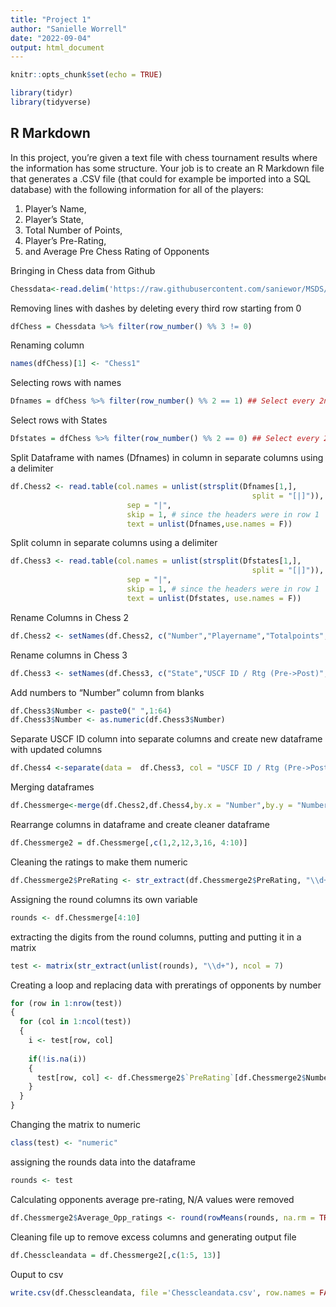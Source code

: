 ---
title: "Project 1"
author: "Sanielle Worrell"
date: "2022-09-04"
output: html_document
---

```{r setup, include=FALSE}
knitr::opts_chunk$set(echo = TRUE)
```

```{r}
library(tidyr)
library(tidyverse)

```

## R Markdown

In this project, you’re given a text file with chess tournament results where the information has some structure. Your job is to create an R Markdown file that generates a .CSV file (that could for example be imported into a SQL database) with the following information for all of the players:

1. Player’s Name, 
2. Player’s State, 
3. Total Number of Points, 
4. Player’s Pre-Rating, 
5. and Average Pre Chess Rating of Opponents

Bringing in Chess data from Github
```{r}
Chessdata<-read.delim('https://raw.githubusercontent.com/saniewor/MSDS/main/datasets/Chessdata')
```

Removing lines with dashes by deleting every third row starting from 0
```{r}
dfChess = Chessdata %>% filter(row_number() %% 3 != 0) 
```
Renaming column
```{r}
names(dfChess)[1] <- "Chess1"
```
Selecting rows with names
```{r}
Dfnames = dfChess %>% filter(row_number() %% 2 == 1) ## Select every 2nd row starting from first row
```
Select rows with States
```{r}
Dfstates = dfChess %>% filter(row_number() %% 2 == 0) ## Select every 2nd row starting from zero
```
Split Dataframe with names (Dfnames) in column in separate columns using a delimiter
```{r}
df.Chess2 <- read.table(col.names = unlist(strsplit(Dfnames[1,], 
                                                      split = "[|]")),
                          sep = "|",
                          skip = 1, # since the headers were in row 1
                          text = unlist(Dfnames,use.names = F))
```
Split column in separate columns using a delimiter
```{r}
df.Chess3 <- read.table(col.names = unlist(strsplit(Dfstates[1,], 
                                                      split = "[|]")),
                          sep = "|",
                          skip = 1, # since the headers were in row 1
                          text = unlist(Dfstates, use.names = F))
```

Rename Columns in Chess 2
```{r}
df.Chess2 <- setNames(df.Chess2, c("Number","Playername","Totalpoints", "Rd1", "Rd2", "Rd3", "Rd4", "Rd5", "Rd6", "Rd7"))
```
Rename columns in Chess 3
```{r}
df.Chess3 <- setNames(df.Chess3, c("State","USCF ID / Rtg (Pre->Post)","No.of_games", "Rd1", "Rd2", "Rd3", "Rd4", "Rd5", "Rd6", "Rd7", "Number"))
```
Add numbers to "Number" column from blanks 
```{r}
df.Chess3$Number <- paste0(" ",1:64)
df.Chess3$Number <- as.numeric(df.Chess3$Number)
```
Separate USCF ID column into separate columns and create new dataframe with updated columns
```{r}
df.Chess4 <-separate(data =  df.Chess3, col = "USCF ID / Rtg (Pre->Post)", into = c("blank","USCF ID","R",  "PreRating", "PostRating"))
```


Merging dataframes
```{r}
df.Chessmerge<-merge(df.Chess2,df.Chess4,by.x = "Number",by.y = "Number",all=T)
```
Rearrange columns in dataframe and create cleaner dataframe
```{r}
df.Chessmerge2 = df.Chessmerge[,c(1,2,12,3,16, 4:10)] 
```
Cleaning the ratings to make them numeric
```{r}
df.Chessmerge2$PreRating <- str_extract(df.Chessmerge2$PreRating, "\\d+\\d")
```

Assigning the round columns its own variable
```{r}
rounds <- df.Chessmerge[4:10]
```
extracting the digits from the round columns, putting and putting it in a matrix
```{r}
test <- matrix(str_extract(unlist(rounds), "\\d+"), ncol = 7)
```
Creating a loop and replacing data with preratings of opponents by number
```{r}
for (row in 1:nrow(test))
{
  for (col in 1:ncol(test))
  {
    i <- test[row, col]
    
    if(!is.na(i))
    {
      test[row, col] <- df.Chessmerge2$`PreRating`[df.Chessmerge2$Number == i]
    }
  }
}
```
Changing the matrix to numeric
```{r}
class(test) <- "numeric"
```
assigning the rounds data into the dataframe
```{r}
rounds <- test
```
Calculating opponents average pre-rating, N/A values were removed
```{r}
df.Chessmerge2$Average_Opp_ratings <- round(rowMeans(rounds, na.rm = TRUE))
```
Cleaning file up to remove excess columns and generating output file
```{r}
df.Chesscleandata = df.Chessmerge2[,c(1:5, 13)] 
```
Ouput to csv
```{r}
write.csv(df.Chesscleandata, file ='Chesscleandata.csv', row.names = FALSE)
```